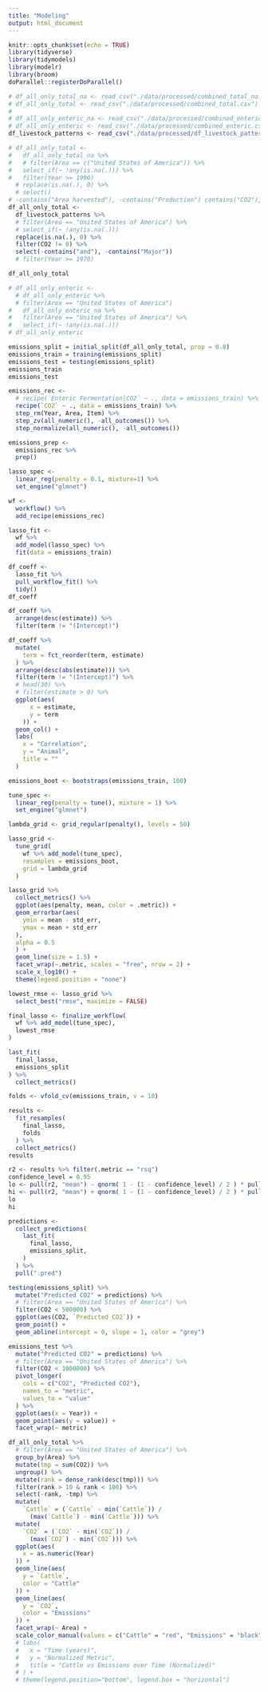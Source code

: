 ```yaml
---
title: "Modeling"
output: html_document
---
```


```r
knitr::opts_chunk$set(echo = TRUE)
library(tidyverse)
library(tidymodels)
library(modelr)
library(broom)
doParallel::registerDoParallel()
```

```r
# df_all_only_total_na <- read_csv("./data/processed/combined_total_na.csv")
# df_all_only_total <- read_csv("./data/processed/combined_total.csv")
# 
# df_all_only_enteric_na <- read_csv("./data/processed/combined_enteric.csv")
# df_all_only_enteric <- read_csv("./data/processed/combined_enteric.csv")
df_livestock_patterns <- read_csv("./data/processed/df_livestock_patterns.csv")
```

```r
# df_all_only_total <-
#   df_all_only_total_na %>%
#   # filter(Area == c("United States of America")) %>%
#   select_if(~ !any(is.na(.))) %>%
#   filter(Year >= 1990)
  # replace(is.na(.), 0) %>%
  # select()
# -contains("Area harvested"), -contains("Production") contains("CO2"), Year, Area, contains("Yield") , -contains("Stocks")
df_all_only_total <-
  df_livestock_patterns %>% 
  # filter(Area == "United States of America") %>%
  # select_if(~ !any(is.na(.)))
  replace(is.na(.), 0) %>% 
  filter(CO2 != 0) %>%
  select(-contains("and"), -contains("Major"))
  # filter(Year >= 1970)

df_all_only_total

# df_all_only_enteric <-
  # df_all_only_enteric %>%
  # filter(Area == "United States of America")
#   df_all_only_enteric_na %>%
#   filter(Area == "United States of America") %>%
#   select_if(~ !any(is.na(.)))
# df_all_only_enteric
```


```r
emissions_split = initial_split(df_all_only_total, prop = 0.8)
emissions_train = training(emissions_split)
emissions_test = testing(emissions_split)
emissions_train
emissions_test
```

```r
emissions_rec <-
  # recipe(`Enteric Fermentation|CO2` ~ ., data = emissions_train) %>%
  recipe(`CO2` ~ ., data = emissions_train) %>%
  step_rm(Year, Area, Item) %>%
  step_zv(all_numeric(), -all_outcomes()) %>%
  step_normalize(all_numeric(), -all_outcomes())

emissions_prep <-
  emissions_rec %>%
  prep()
```

```r
lasso_spec <-
  linear_reg(penalty = 0.1, mixture=1) %>%
  set_engine("glmnet")

wf <-
  workflow() %>%
  add_recipe(emissions_rec)

lasso_fit <-
  wf %>%
  add_model(lasso_spec) %>%
  fit(data = emissions_train)

df_coeff <-
  lasso_fit %>%
  pull_workflow_fit() %>%
  tidy()
df_coeff
```

```r
df_coeff %>%
  arrange(desc(estimate)) %>%
  filter(term != "(Intercept)")
```

```r
df_coeff %>% 
  mutate(
    term = fct_reorder(term, estimate)
  ) %>% 
  arrange(desc(abs(estimate))) %>% 
  filter(term != "(Intercept)") %>%
  # head(30) %>%
  # filter(estimate > 0) %>%
  ggplot(aes(
      x = estimate,
      y = term
    )) +
  geom_col() +
  labs(
    x = "Correlation",
    y = "Animal",
    title = ""
  )
```

```r
emissions_boot <- bootstraps(emissions_train, 100)

tune_spec <-
  linear_reg(penalty = tune(), mixture = 1) %>%
  set_engine("glmnet")

lambda_grid <- grid_regular(penalty(), levels = 50)
```

```r
lasso_grid <-
  tune_grid(
    wf %>% add_model(tune_spec),
    resamples = emissions_boot,
    grid = lambda_grid
  )
```

```r
lasso_grid %>%
  collect_metrics() %>%
  ggplot(aes(penalty, mean, color = .metric)) +
  geom_errorbar(aes(
    ymin = mean - std_err,
    ymax = mean + std_err
  ),
  alpha = 0.5
  ) +
  geom_line(size = 1.5) +
  facet_wrap(~.metric, scales = "free", nrow = 2) +
  scale_x_log10() +
  theme(legend.position = "none")
```

```r
lowest_rmse <- lasso_grid %>%
  select_best("rmse", maximize = FALSE)

final_lasso <- finalize_workflow(
  wf %>% add_model(tune_spec),
  lowest_rmse
)
```

```r
last_fit(
  final_lasso,
  emissions_split
) %>%
  collect_metrics()
```

```r
folds <- vfold_cv(emissions_train, v = 10)

results <-
  fit_resamples(
    final_lasso,
    folds
  ) %>%
  collect_metrics()
results
```

```r
r2 <- results %>% filter(.metric == "rsq")
confidence_level = 0.95
lo <- pull(r2, "mean") - qnorm( 1 - (1 - confidence_level) / 2 ) * pull(r2, "std_err")
hi <- pull(r2, "mean") + qnorm( 1 - (1 - confidence_level) / 2 ) * pull(r2, "std_err")
lo
hi
```

```r
predictions <-
  collect_predictions(
    last_fit(
      final_lasso,
      emissions_split,
    )
  ) %>%
  pull(".pred")

testing(emissions_split) %>%
  mutate("Predicted CO2" = predictions) %>%
  # filter(Area == "United States of America") %>%
  filter(CO2 < 500000) %>%
  ggplot(aes(CO2, `Predicted CO2`)) +
  geom_point() +
  geom_abline(intercept = 0, slope = 1, color = "grey")

emissions_test %>%
  mutate("Predicted CO2" = predictions) %>%
  # filter(Area == "United States of America") %>%
  filter(CO2 < 1000000) %>%
  pivot_longer(
    cols = c("CO2", "Predicted CO2"),
    names_to = "metric",
    values_to = "value"
  ) %>%
  ggplot(aes(x = Year)) +
  geom_point(aes(y = value)) +
  facet_wrap(~ metric)
```

```r
df_all_only_total %>% 
  # filter(Area == "United States of America") %>%
  group_by(Area) %>%
  mutate(tmp = sum(CO2)) %>%
  ungroup() %>%
  mutate(rank = dense_rank(desc(tmp))) %>%
  filter(rank > 10 & rank < 100) %>%
  select(-rank, -tmp) %>%
  mutate(
    `Cattle` = (`Cattle` - min(`Cattle`)) /
      (max(`Cattle`) - min(`Cattle`))) %>%
  mutate(
    `CO2` = (`CO2` - min(`CO2`)) /
      (max(`CO2`) - min(`CO2`))) %>%
  ggplot(aes(
    x = as.numeric(Year)
  )) +
  geom_line(aes(
    y = `Cattle`,
    color = "Cattle"
  )) +
  geom_line(aes(
    y = `CO2`,
    color = "Emissions"
  )) +
  facet_wrap(~ Area) +
  scale_color_manual(values = c("Cattle" = "red", "Emissions" = "black"))
  # labs(
  #   x = "Time (years)",
  #   y = "Normalized Metric",
  #   title = "Cattle vs Emissions over Time (Normalized)"
  # ) +
  # theme(legend.position="bottom", legend.box = "horizontal")

```




























